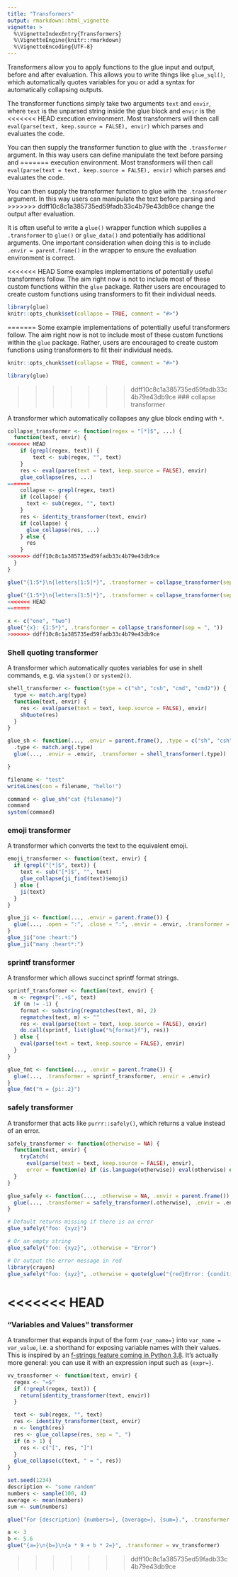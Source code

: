 ```yaml
---
title: "Transformers"
output: rmarkdown::html_vignette
vignette: >
  %\VignetteIndexEntry{Transformers}
  %\VignetteEngine{knitr::rmarkdown}
  %\VignetteEncoding{UTF-8}
---
```


Transformers allow you to apply functions to the glue input and output, before
and after evaluation. This allows you to write things like `glue_sql()`, which
automatically quotes variables for you or add a syntax for automatically
collapsing outputs.

The transformer functions simply take two arguments `text` and `envir`, where
`text` is the unparsed string inside the glue block and `envir` is the
<<<<<<< HEAD
execution environment. Most transformers will then call `eval(parse(text,
keep.source = FALSE), envir)` which parses and evaluates the code.

You can then supply the transformer function to glue with the `.transformer`
argument. In this way users can define manipulate the text before parsing and
=======
execution environment. Most transformers will then call `eval(parse(text = text,
keep.source = FALSE), envir)` which parses and evaluates the code.

You can then supply the transformer function to glue with the `.transformer`
argument. In this way users can manipulate the text before parsing and
>>>>>>> ddff10c8c1a385735ed59fadb33c4b79e43db9ce
change the output after evaluation.

It is often useful to write a `glue()` wrapper function which supplies a
`.transformer` to `glue()` or `glue_data()` and potentially has additional
arguments. One important consideration when doing this is to include
`.envir = parent.frame()` in the wrapper to ensure the evaluation environment
is correct.

<<<<<<< HEAD
Some examples implementations of potentially useful transformers follow. The
aim right now is not to include most of these custom functions within the
`glue` package. Rather users are encouraged to create custom functions using
transformers to fit their individual needs.

```r
library(glue)
knitr::opts_chunk$set(collapse = TRUE, comment = "#>")
```

=======
Some example implementations of potentially useful transformers follow. The
aim right now is not to include most of these custom functions within the
`glue` package. Rather, users are encouraged to create custom functions using
transformers to fit their individual needs.

```r
knitr::opts_chunk$set(collapse = TRUE, comment = "#>")
```

```r
library(glue)
```

>>>>>>> ddff10c8c1a385735ed59fadb33c4b79e43db9ce
### collapse transformer

A transformer which automatically collapses any glue block ending with `*`.

```r
collapse_transformer <- function(regex = "[*]$", ...) {
  function(text, envir) {
<<<<<<< HEAD
    if (grepl(regex, text)) {
        text <- sub(regex, "", text)
    }
    res <- eval(parse(text = text, keep.source = FALSE), envir)
    glue_collapse(res, ...)
=======
    collapse <- grepl(regex, text)
    if (collapse) {
      text <- sub(regex, "", text)
    }
    res <- identity_transformer(text, envir)
    if (collapse) {
      glue_collapse(res, ...)  
    } else {
      res
    }
>>>>>>> ddff10c8c1a385735ed59fadb33c4b79e43db9ce
  }
}

glue("{1:5*}\n{letters[1:5]*}", .transformer = collapse_transformer(sep = ", "))

glue("{1:5*}\n{letters[1:5]*}", .transformer = collapse_transformer(sep = ", ", last = " and "))
<<<<<<< HEAD
=======

x <- c("one", "two")
glue("{x}: {1:5*}", .transformer = collapse_transformer(sep = ", "))
>>>>>>> ddff10c8c1a385735ed59fadb33c4b79e43db9ce
```

### Shell quoting transformer

A transformer which automatically quotes variables for use in shell commands,
e.g. via `system()` or `system2()`.

```r
shell_transformer <- function(type = c("sh", "csh", "cmd", "cmd2")) {
  type <- match.arg(type)
  function(text, envir) {
    res <- eval(parse(text = text, keep.source = FALSE), envir)
    shQuote(res)
  }
}

glue_sh <- function(..., .envir = parent.frame(), .type = c("sh", "csh", "cmd", "cmd2")) {
  .type <- match.arg(.type)
  glue(..., .envir = .envir, .transformer = shell_transformer(.type))

}

filename <- "test"
writeLines(con = filename, "hello!")

command <- glue_sh("cat {filename}")
command
system(command)
```

### emoji transformer

A transformer which converts the text to the equivalent emoji.

```r
emoji_transformer <- function(text, envir) {
  if (grepl("[*]$", text)) {
    text <- sub("[*]$", "", text)
    glue_collapse(ji_find(text)$emoji)
  } else {
    ji(text)
  }
}

glue_ji <- function(..., .envir = parent.frame()) {
  glue(..., .open = ":", .close = ":", .envir = .envir, .transformer = emoji_transformer)
}
glue_ji("one :heart:")
glue_ji("many :heart*:")
```

### sprintf transformer

A transformer which allows succinct sprintf format strings.

```r
sprintf_transformer <- function(text, envir) {
  m <- regexpr(":.+$", text)
  if (m != -1) {
    format <- substring(regmatches(text, m), 2)
    regmatches(text, m) <- ""
    res <- eval(parse(text = text, keep.source = FALSE), envir)
    do.call(sprintf, list(glue("%{format}f"), res))
  } else {
    eval(parse(text = text, keep.source = FALSE), envir)
  }
}

glue_fmt <- function(..., .envir = parent.frame()) {
  glue(..., .transformer = sprintf_transformer, .envir = .envir)
}
glue_fmt("π = {pi:.2}")
```

### safely transformer

A transformer that acts like `purrr::safely()`, which returns a value instead of an error.

```r
safely_transformer <- function(otherwise = NA) {
  function(text, envir) {
    tryCatch(
      eval(parse(text = text, keep.source = FALSE), envir),
      error = function(e) if (is.language(otherwise)) eval(otherwise) else otherwise)
  }
}

glue_safely <- function(..., .otherwise = NA, .envir = parent.frame()) {
  glue(..., .transformer = safely_transformer(.otherwise), .envir = .envir)
}

# Default returns missing if there is an error
glue_safely("foo: {xyz}")

# Or an empty string
glue_safely("foo: {xyz}", .otherwise = "Error")

# Or output the error message in red
library(crayon)
glue_safely("foo: {xyz}", .otherwise = quote(glue("{red}Error: {conditionMessage(e)}{reset}")))
```
<<<<<<< HEAD
=======

### "Variables and Values" transformer

A transformer that expands input of the form `{var_name=}` into `var_name = var_value`, i.e. a shorthand for exposing variable names with their values. This is inspired by an [f-strings feature coming in Python 3.8](https://docs.python.org/3.8/whatsnew/3.8.html#f-strings-now-support-for-quick-and-easy-debugging). It's actually more general: you can use it with an expression input such as `{expr=}`.

```r
vv_transformer <- function(text, envir) {
  regex <- "=$"
  if (!grepl(regex, text)) {
    return(identity_transformer(text, envir))
  }

  text <- sub(regex, "", text)
  res <- identity_transformer(text, envir)
  n <- length(res)
  res <- glue_collapse(res, sep = ", ")
  if (n > 1) {
    res <- c("[", res, "]")
  }
  glue_collapse(c(text, " = ", res))
}
```

```r
set.seed(1234)
description <- "some random"
numbers <- sample(100, 4)
average <- mean(numbers)
sum <- sum(numbers)

glue("For {description} {numbers=}, {average=}, {sum=}.", .transformer = vv_transformer)

a <- 3
b <- 5.6
glue("{a=}\n{b=}\n{a * 9 + b * 2=}", .transformer = vv_transformer)
```
>>>>>>> ddff10c8c1a385735ed59fadb33c4b79e43db9ce
